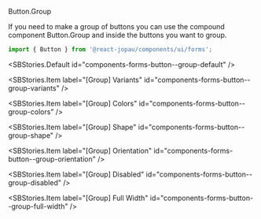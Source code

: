 
<SBTitle>Button.Group</SBTitle>

<SBDescription>
  If you need to make a group of buttons you can use the compound component Button.Group and inside
  the buttons you want to group.
</SBDescription>

```jsx dark
import { Button } from '@react-jopau/components/ui/forms';
```

<SBStories.Default id="components-forms-button--group-default" />

<SBArgsTable component={Button.Group} />

<SBStories>
<SBStories.Item label="[Group] Sizes" id="components-forms-button--group-sizes" />

<SBStories.Item label="[Group] Variants" id="components-forms-button--group-variants" />

<SBStories.Item label="[Group] Colors" id="components-forms-button--group-colors" />

<SBStories.Item label="[Group] Shape" id="components-forms-button--group-shape" />

<SBStories.Item label="[Group] Orientation" id="components-forms-button--group-orientation" />

<SBStories.Item label="[Group] Disabled" id="components-forms-button--group-disabled" />

<SBStories.Item label="[Group] Full Width" id="components-forms-button--group-full-width" />
</SBStories>
